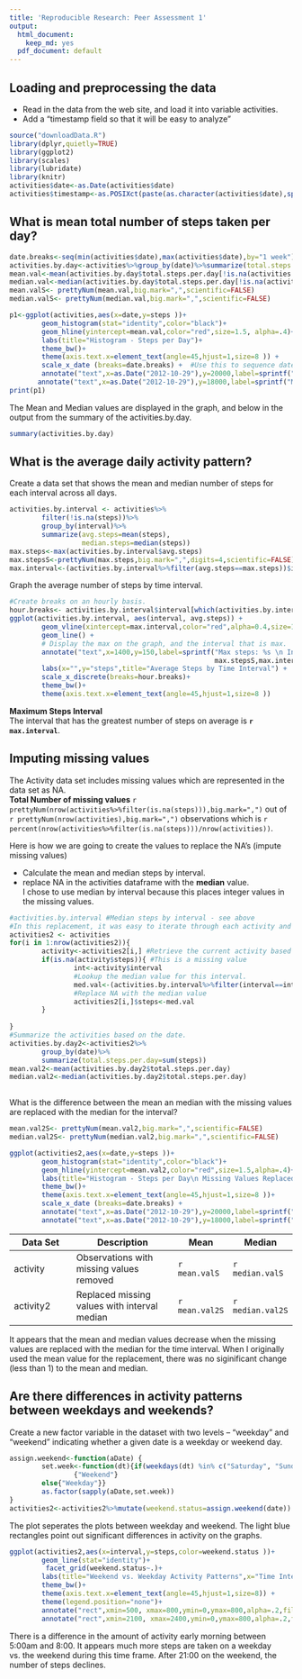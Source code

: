 ```yaml
---
title: 'Reproducible Research: Peer Assessment 1'
output:
  html_document:
    keep_md: yes
  pdf_document: default
---
```



## Loading and preprocessing the data

* Read in the data from the web site, and load it into variable activities. 
* Add a "timestamp field so that it will be easy to analyze "

```r
source("downloadData.R")
library(dplyr,quietly=TRUE)
library(ggplot2)
library(scales)
library(lubridate)
library(knitr)
activities$date<-as.Date(activities$date)
activities$timestamp<-as.POSIXct(paste(as.character(activities$date),sprintf("%00.4i",activities$interval),sep=" "),format="%Y-%m-%d %H%M")
```



## What is mean total number of steps taken per day?

```r

date.breaks<-seq(min(activities$date),max(activities$date),by="1 week")
activities.by.day<-activities%>%group_by(date)%>%summarize(total.steps.per.day=sum(steps))
mean.val<-mean(activities.by.day$total.steps.per.day[!is.na(activities.by.day$total.steps.per.day)])
median.val<-median(activities.by.day$total.steps.per.day[!is.na(activities.by.day$total.steps.per.day)])
mean.valS<- prettyNum(mean.val,big.mark=",",scientific=FALSE)
median.valS<- prettyNum(median.val,big.mark=",",scientific=FALSE)

p1<-ggplot(activities,aes(x=date,y=steps ))+
        geom_histogram(stat="identity",color="black")+
        geom_hline(yintercept=mean.val,color="red",size=1.5, alpha=.4)+  #Show the mean on the graph
        labs(title="Histogram - Steps per Day")+
        theme_bw()+
        theme(axis.text.x=element_text(angle=45,hjust=1,size=8 )) +
        scale_x_date (breaks=date.breaks) +  #Use this to sequence dates on a weekly basis.
        annotate("text",x=as.Date("2012-10-29"),y=20000,label=sprintf("Mean %s",mean.valS)) +
       annotate("text",x=as.Date("2012-10-29"),y=18000,label=sprintf("Median %s",median.valS))
print(p1)

```

The Mean and Median values are displayed in the graph, and below in the output from the summary of the
activities.by.day.
```r
summary(activities.by.day)
```

## What is the average daily activity pattern?
Create a data set that shows the mean and median number of steps for each interval across all days.

```r
activities.by.interval <- activities%>%
        filter(!is.na(steps))%>%
        group_by(interval)%>%
        summarize(avg.steps=mean(steps),
                  median.steps=median(steps))
max.steps<-max(activities.by.interval$avg.steps)
max.stepsS<-prettyNum(max.steps,big.mark=",",digits=4,scientific=FALSE)
max.interval<-(activities.by.interval%>%filter(avg.steps==max.steps))$interval
```

Graph the average number of steps by time interval.

```r
#Create breaks on an hourly basis.
hour.breaks<- activities.by.interval$interval[which(activities.by.interval$interval%%100==0)]
ggplot(activities.by.interval, aes(interval, avg.steps)) + 
        geom_vline(xintercept=max.interval,color="red",alpha=0.4,size=1.5) +
        geom_line() +
        # Display the max on the graph, and the interval that is max.  
        annotate("text",x=1400,y=150,label=sprintf("Max steps: %s \n Interval: %s",
                                                   max.stepsS,max.interval)) +
        labs(x="",y="steps",title="Average Steps by Time Interval") + 
        scale_x_discrete(breaks=hour.breaks)+
        theme_bw()+
        theme(axis.text.x=element_text(angle=45,hjust=1,size=8 ))
```

**Maximum Steps Interval**    
The interval that has the greatest number of steps on average is **`r max.interval`**.  


## Imputing missing values
The Activity data set includes missing values which are represented in the data set as NA.  
**Total Number of missing values** `r prettyNum(nrow(activities%>%filter(is.na(steps))),big.mark=",")` out of `r prettyNum(nrow(activities),big.mark=",")` observations which is `r percent(nrow(activities%>%filter(is.na(steps)))/nrow(activities))`.


Here is how we are going to create the values to replace the NA's (impute missing values)

* Calculate the mean and median steps by interval.     
* replace NA in the activities dataframe with the **median** value.   
I chose to use median by interval because this places integer values in the missing values.  

```r
#activities.by.interval #Median steps by interval - see above
#In this replacement, it was easy to iterate through each activity and replace NA with the median value.
activities2 <- activities
for(i in 1:nrow(activities2)){
        activity<-activities2[i,] #Retrieve the current activity based on the index.
        if(is.na(activity$steps)){ #This is a missing value
                int<-activity$interval
                #Lookup the median value for this interval.
                med.val<-(activities.by.interval%>%filter(interval==int))$median.steps
                #Replace NA with the median value
                activities2[i,]$steps<-med.val
        }
        
}
#Summarize the activities based on the date.      
activities.by.day2<-activities2%>%
        group_by(date)%>%
        summarize(total.steps.per.day=sum(steps))
mean.val2<-mean(activities.by.day2$total.steps.per.day)
median.val2<-median(activities.by.day2$total.steps.per.day)
 
```

What is the difference between the mean an median with the missing values are replaced with the median for the interval?    
```r

mean.val2S<- prettyNum(mean.val2,big.mark=",",scientific=FALSE)
median.val2S<- prettyNum(median.val2,big.mark=",",scientific=FALSE)

ggplot(activities2,aes(x=date,y=steps ))+
        geom_histogram(stat="identity",color="black")+
        geom_hline(yintercept=mean.val2,color="red",size=1.5,alpha=.4)+
        labs(title="Histogram - Steps per Day\n Missing Values Replaced")+
        theme_bw()+
        theme(axis.text.x=element_text(angle=45,hjust=1,size=8 ))+
        scale_x_date (breaks=date.breaks) +
        annotate("text",x=as.Date("2012-10-29"),y=20000,label=sprintf("Mean %s",mean.val2S)) +
        annotate("text",x=as.Date("2012-10-29"),y=18000,label=sprintf("Median %s",median.val2S))
```

Data Set| Description | Mean | Median
--------|-------------|------|-------
activity| Observations with missing values removed | `r mean.valS` | `r median.valS`
activity2| Replaced missing values with interval median | `r mean.val2S` | `r median.val2S`

It appears that the mean and median values decrease when the missing values are replaced with the median for the time interval.  When I originally used the mean value for the replacement, there was no siginificant change (less than 1) to the mean and median.

## Are there differences in activity patterns between weekdays and weekends?



Create a new factor variable in the dataset with two levels – “weekday” and “weekend” indicating whether a given date is a weekday or weekend day.   
```r
assign.weekend<-function(aDate) {
        set.week<-function(dt){if(weekdays(dt) %in% c("Saturday", "Sunday")) 
                {"Weekend"}
        else{"Weekday"}}
        as.factor(sapply(aDate,set.week))
}
activities2<-activities2%>%mutate(weekend.status=assign.weekend(date))
```

The plot seperates the plots between weekday and weekend.  The light blue rectangles point out significant differences in activity on the graphs.  
```r

ggplot(activities2,aes(x=interval,y=steps,color=weekend.status ))+
        geom_line(stat="identity")+
         facet_grid(weekend.status~.)+
        labs(title="Weekend vs. Weekday Activity Patterns",x="Time Interval",y="Number of steps")+
        theme_bw()+
        theme(axis.text.x=element_text(angle=45,hjust=1,size=8)) +
        theme(legend.position="none")+
        annotate("rect",xmin=500, xmax=800,ymin=0,ymax=800,alpha=.2,fill="blue")+
        annotate("rect",xmin=2100, xmax=2400,ymin=0,ymax=800,alpha=.2,fill="blue")
```

There is a difference in the amount of activity early morning between 5:00am and 8:00.  It appears much more steps are taken on a weekday vs. the weekend during this time frame.  After 21:00 on the weekend, the number of steps declines.